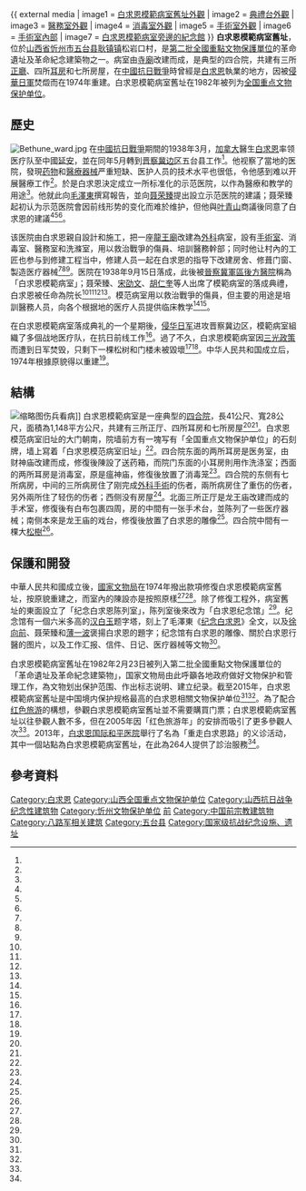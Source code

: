 {{coord|38.745155|113.576682|display=title}}
{{文物保护单位
|级别 = 全国
|名称 = 白求恩模範病室舊址
|图片 = Site of Bethune Model Hospital, 2020-09-10 01.jpg
|所在 = [[山西省|山西省]][[五台县|五台县]]
|分类 = 革命遺址及革命紀念建築物
|时代 = 1938年
|编号 = 2-7
|登录 = 1982年2月23日}}
{{ external media
| image1 = [http://www.macaodaily.com/res/1/20150908/26881441649391843.jpg 白求恩模範病室舊址外觀]
| image2 = [http://www.shanxichina.gov.cn/sitefiles/sxly_zh/img/attractions/13584958929377022.jpg 典禮台外觀]
| image3 = [http://www.shanxichina.gov.cn/sitefiles/sxly_zh/img/attractions/13587518788257683.jpg 醫務室外觀]
| image4 = [http://www.shanxichina.gov.cn/sitefiles/sxly_zh/img/attractions/13587518858578343.jpg 消毒室外觀]
| image5 = [http://www.shanxichina.gov.cn/sitefiles/sxly_zh/img/attractions/13587518706842688.jpg 手術室外觀]
| image6 = [http://www.shanxichina.gov.cn/sitefiles/sxly_zh/img/attractions/13584959545788371.jpg 手術室內部]
| image7 = [http://a4.peoplecdn.cn/1fcd40284e6de531e40e076611b8df64.jpg@1l 白求恩模範病室旁邊的紀念館]
}}
{{Spoken Wikipedia|白求恩模範病室舊址 - zh-yue.ogg|2016年|3月22日|粵語}}
'''白求恩模範病室舊址'''，位於[[山西省|山西省]][[忻州市|忻州市]][[五台县|五台县]][[耿镇镇|耿镇镇]]松岩口村，是[[第二批全國重點文物保護單位|第二批全國重點文物保護單位]]的革命遺址及革命紀念建築物之一。病室由[[寺廟|寺廟]]改建而成，是典型的四合院，共建有三所[[正廳|正廳]]、四所[[耳房|耳房]]和七所房屋，在[[中國抗日戰爭|中國抗日戰爭]]時曾經是[[白求恩|白求恩]]執業的地方，因被[[侵華日軍|侵華日軍]]焚燬而在1974年重建。白求恩模範病室舊址在1982年被列为[[全国重点文物保护单位|全国重点文物保护单位]]。

== 歷史 ==
[[File:Bethune_ward.jpg|left]]
在[[中國抗日戰爭|中國抗日戰爭]]期間的1938年3月，[[加拿大|加拿大]]醫生[[白求恩|白求恩]]率领医疗队至中國[[延安|延安]]，並在同年5月轉到[[晋察冀边区|晋察冀边区]]五台县工作<ref name="杨继红"/>。他视察了當地的医院，發現[[药物|药物]]和[[醫療器械|醫療器械]]严重短缺、医护人员的技术水平也很低，令他感到难以开展醫療工作<ref name="杨继红"/>。於是白求恩決定成立一所标准化的示范医院，以作為醫療和教学的用途<ref name="杨继红"/>。他就此向[[毛澤東|毛澤東]]撰寫報告，並向[[聂荣臻|聂荣臻]]提出設立示范医院的建議；聂荣臻起初认为示范医院會因前线形势的变化而难於维护，但他與[[叶青山|叶青山]]商議後同意了白求恩的建議<ref name="党史博览"/><ref name="五台山"/><ref name="司苏实"/>。

该医院由白求恩親自設計和施工，把一座[[龍王廟|龍王廟]]改建為[[外科|外科]]病室，設有[[手術室|手術室]]、消毒室、醫務室和洗滌室，用以救治戰爭的傷員、培訓醫務幹部；同时他让村內的工匠也参与到修建工程当中，修建人员一起在白求恩的指导下改建房舍、修葺门窗、製造医疗器械<ref name="五台山"/><ref name=華夏經緯網/><ref name="山西晚报"/>。医院在1938年9月15日落成，此後被[[晉察冀軍區後方醫院|晉察冀軍區後方醫院]]稱為「白求恩模範病室」；聂荣臻、[[宋劭文|宋劭文]]、[[胡仁奎|胡仁奎]]等人出席了模範病室的落成典禮，白求恩被任命為院长<ref name="五台山"/><ref name=華夏經緯網/><ref name="山西晚报"/><ref name="党史博览"/>。模范病室用以救治戰爭的傷員，但主要的用途是培訓醫務人员，向各个根据地的医疗人员提供临床教学<ref name=華夏經緯網/><ref name="齐鲁网"/>。

在白求恩模範病室落成典礼的一个星期後，[[侵华日军|侵华日军]]进攻晋察冀边区，模範病室組織了多個战地医疗队，在抗日前线工作<ref name="人民网"/>。過了不久，白求恩模範病室因[[三光政策|三光政策]]而遭到日军焚毁，只剩下一棵松树和门楼未被毀壞<ref name="人民网"/><ref name="山西晚报"/>。中华人民共和国成立后，1974年根據原貌得以重建<ref name="齐鲁网"/>。

== 結構 ==
[[File:Bethune_and_a_patient.jpg|缩略图]]伤兵看病]]
白求恩模範病室是一座典型的[[四合院|四合院]]，長41公尺、寬28公尺，面積為1,148平方公尺，共建有三所正厅、四所耳房和七所房屋<ref name="山西晚报"/><ref name="晋祠"/>。白求恩模范病室旧址的大门朝南，院墙前方有一塊写有「全国重点文物保护单位」的石刻牌，墙上寫着「白求恩模范病室旧址」<ref name="山西晚报"/>。四合院东面的两所耳房是医务室，由财神庙改建而成，修復後陳設了送药箱，而院门东面的小耳房則用作洗涤室；西面的两所耳房是消毒室，原是瘟神庙，修復後放置了消毒笼<ref name="山西晚报"/>。四合院的东侧有七所病房，中间的三所病房住了刚完成[[外科手術|外科手術]]的伤者，兩所病房住了重伤的伤者，另外兩所住了轻伤的伤者；西侧没有房屋<ref name="山西晚报"/>。北面三所正厅是龙王庙改建而成的手术室，修復後有白布包裹四周，房的中間有一张手术台，並陈列了一些医疗器械；南侧本來是龙王庙的戏台，修復後放置了白求恩的雕像<ref name="山西晚报"/>。四合院中間有一棵大[[松樹|松樹]]<ref name="華夏經緯網" />。

== 保護和開發 ==
中華人民共和國成立後，[[國家文物局|國家文物局]]在1974年撥出款項修復白求恩模範病室舊址，按原貌重建之，而室內的陳設亦是按照原樣<ref name="華夏經緯網" /><ref name="晋祠" />。除了修復工程外，病室舊址的東面設立了「纪念白求恩陈列室」，陈列室後來改为「白求恩纪念馆」<ref name="忻州"/>。纪念馆有一個六米多高的[[汉白玉|汉白玉]]题字塔，刻上了毛澤東《[[纪念白求恩|纪念白求恩]]》全文，以及[[徐向前|徐向前]]、聂荣臻和[[薄一波|薄一波]]褒揚白求恩的題字；纪念馆有白求恩的雕像、關於白求恩行醫的图片，以及工作汇报、信件、日记、医疗器械等文物<ref name="忻州"/>。

白求恩模範病室舊址在1982年2月23日被列入第二批全國重點文物保護單位的「革命遺址及革命紀念建築物」，国家文物局由此呼籲各地政府做好文物保护和管理工作，為文物划出保护范围、作出标志说明、建立纪录。截至2015年，白求恩模範病室舊址是中国境内保护规格最高的白求恩相關文物保护单位<ref name="国家文物局"/><ref name="党史博览" />。為了配合[[红色旅游|红色旅游]]的構想，參觀白求恩模範病室舊址並不需要購買门票；白求恩模範病室舊址以往參觀人數不多，但在2005年因「红色旅游年」的安排而吸引了更多參觀人次<ref name="杨继红" />。2013年，[[白求恩国际和平医院|白求恩国际和平医院]]舉行了名為「重走白求恩路」的义诊活动，其中一個站點為白求恩模範病室舊址，在此為264人提供了診治服務<ref name="新华网"/>。

== 參考資料 ==
{{reflist|2|refs=
<ref name="杨继红">{{cite news |author1=杨继红 |author2=金俊贤 |author3=张星秀 |title=白求恩模范病室旧址：国际主义精神在召唤 |url=http://news.sina.com.cn/s/2005-06-27/04026277231s.shtml |accessdate=2016-03-21 |agency=山西日报 |date=2005-06-27 |archiveurl=https://archive.is/20160321085059/http://news.sina.com.cn/s/2005-06-27/04026277231s.shtml |archivedate=2016-03-21 |deadurl=no }}</ref>
<ref name=華夏經緯網>{{cite web |title=白求恩模範病室舊址 |url=http://hk.huaxia.com/zhsx/zbsx/zmyz/xz/2015/04/4340979.html |website=華夏經緯網 |accessdate=2016-03-21 |archiveurl=https://archive.is/20160321091804/http://hk.huaxia.com/zhsx/zbsx/zmyz/xz/2015/04/4340979.html |archivedate=2016-03-21 |deadurl=yes |date=2015-04-01 }}</ref>
<ref name="山西晚报">{{cite news |author1=常宁 (编) |title=白求恩模范病室 晋察冀根据地首个“模范”医院 |url=http://news.xinhuanet.com/culture/2014-10/15/c_127101325.htm |accessdate=2016-03-21 |agency=山西晚报 |date=2014-10-15 |archiveurl=https://archive.is/20160321095727/http://news.xinhuanet.com/culture/2014-10/15/c_127101325.htm |archivedate=2016-03-21 |deadurl=no }}</ref>
<ref name="党史博览">{{cite journal|author1=刘岩|title=白求恩在中国抗日前线的战斗踪迹|journal=党史博览|year=2012}}</ref>
<ref name="五台山">{{cite journal|author1=阎献晨|title=白求恩在五台山创建的“模范病室”|journal=五台山研究|year=1986}}</ref>
<ref name="司苏实">{{cite web |author1=司苏实 |title=松岩口白求恩模范病室 |url=http://www.shafei.cn/center/treatise/treatise_latest_053.htm |website=沙飞影像研究中心 |accessdate=2016-03-21 |archiveurl=https://archive.is/20160321144243/http://www.shafei.cn/center/treatise/treatise_latest_053.htm |archivedate=2016-03-21 |deadurl=yes }}</ref>
<ref name="齐鲁网">{{cite news |title=《回声》山西现场报道：走进五台县白求恩纪念馆 |url=http://www.iqilu.com/html/dt_xc/dongtai/2015/0710/2478738.shtml |accessdate=2016-03-21 |agency=齐鲁网 |date=2015-07-10 |archiveurl=https://archive.is/20160321151043/http://www.iqilu.com/html/dt_xc/dongtai/2015/0710/2478738.shtml |archivedate=2016-03-21 |deadurl=no }}</ref>
<ref name="人民网">{{cite news |author1=郭利军 (编) |author2=王建 (编) |title=五台白求恩纪念馆 |url=http://sx.people.com.cn/n/2015/0715/c189132-25596676.html |accessdate=2016-03-21 |agency=人民网 |date=2015-07-15 |archiveurl=https://archive.is/20160321164540/http://sx.people.com.cn/n/2015/0715/c189132-25596676.html |archivedate=2016-03-21 |deadurl=yes }}</ref>
<ref name="晋祠">{{cite web |title=白求恩模范病室旧址 |url=http://www.chinajinci.com/index.php?m=content&c=index&a=show&catid=62&id=973 |website=晋祠博物馆 |accessdate=2016-03-21 |archiveurl=https://archive.is/20160321172303/http://www.chinajinci.com/index.php?m=content&c=index&a=show&catid=62&id=973 |archivedate=2016-03-21 |deadurl=yes |date=2011-04-24 }}</ref>
<ref name="国家文物局">{{cite web |title=国务院关于公布第二批全国重点文物保护单位的通知 |url=http://www.ncha.gov.cn/col/col1645/index.html |website=国家文物局 |accessdate=2016-03-22 |archiveurl=https://archive.is/20150129041817/http://www.sach.gov.cn/col/col1645/index.html |archivedate=2015-01-29 |deadurl=yes }}</ref>
<ref name="新华网">{{cite news|author1=石乐乐 (编)|author2=陈江文|title=松岩口村：感受精神的洗礼|url=http://news.xinhuanet.com/mil/2013-05/06/c_124668040.htm|accessdate=2016-03-22|agency=新华网|date=2013-05-06|archiveurl=https://web.archive.org/web/20170305072422/http://news.xinhuanet.com/mil/2013-05/06/c_124668040.htm|archivedate=2017-03-05|deadurl=no}}</ref>
<ref name="忻州">{{cite web |title=忻州白求恩模范病室旧址 |url=http://jjsx.china.com.cn/lm337/2010/19691.htm |website=忻州文化产业网 |accessdate=2016-03-22 |archiveurl=https://archive.is/20160322063533/http://jjsx.china.com.cn/lm337/2010/19691.htm |archivedate=2016-03-22 |deadurl=yes |date=2010-03-19 }}</ref>
}}

{{山西全国重点文物保护单位}}
[[Category:白求恩|Category:白求恩]]
[[Category:山西全国重点文物保护单位|Category:山西全国重点文物保护单位]]
[[Category:山西抗日战争纪念性建筑物|Category:山西抗日战争纪念性建筑物]]
[[Category:忻州文物保护单位|Category:忻州文物保护单位]]
[[Category:忻州宗教建筑|前]]
[[Category:中国前宗教建筑物|Category:中国前宗教建筑物]]
[[Category:八路军相关建筑|Category:八路军相关建筑]]
[[Category:五台县|Category:五台县]]
[[Category:国家级抗战纪念设施、遗址|Category:国家级抗战纪念设施、遗址]]